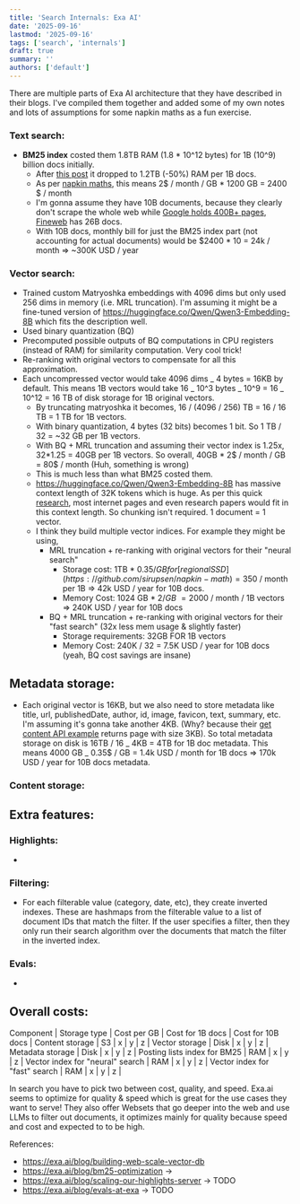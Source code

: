 ```yaml
---
title: 'Search Internals: Exa AI'
date: '2025-09-16'
lastmod: '2025-09-16'
tags: ['search', 'internals']
draft: true
summary: ''
authors: ['default']
---
```


There are multiple parts of Exa AI architecture that they have described in their blogs. I've compiled them together and added some of my own notes and lots of assumptions for some napkin maths as a fun exercise.

### Text search:

- **BM25 index** costed them 1.8TB RAM (1.8 \* 10^12 bytes) for 1B (10^9) billion docs initially.
  - After [this post](https://exa.ai/blog/bm25-optimization) it dropped to 1.2TB (-50%) RAM per 1B docs.
  - As per [napkin maths](https://github.com/sirupsen/napkin-math), this means 2$ / month / GB \* 1200 GB = 2400 $ / month
  - I'm gonna assume they have 10B documents, because they clearly don't scrape the whole web while [Google holds 400B+ pages](https://zyppy.com/seo/google-index-size/), [Fineweb](https://huggingface.co/datasets/HuggingFaceFW/fineweb) has 26B docs.
  - With 10B docs, monthly bill for just the BM25 index part (not accounting for actual documents) would be $2400 \* 10 = 24k / month => ~300K USD / year

### Vector search:

- Trained custom Matryoshka embeddings with 4096 dims but only used 256 dims in memory (i.e. MRL truncation). I'm assuming it might be a fine-tuned version of https://huggingface.co/Qwen/Qwen3-Embedding-8B which fits the description well.
- Used binary quantization (BQ)
- Precomputed possible outputs of BQ computations in CPU registers (instead of RAM) for similarity computation. Very cool trick!
- Re-ranking with original vectors to compensate for all this approximation.
- Each uncompressed vector would take 4096 dims _ 4 bytes = 16KB by default. This means 1B vectors would take 16 _ 10^3 bytes _ 10^9 = 16 _ 10^12 = 16 TB of disk storage for 1B original vectors.
  - By truncating matryoshka it becomes, 16 / (4096 / 256) TB = 16 / 16 TB = 1 TB for 1B vectors.
  - With binary quantization, 4 bytes (32 bits) becomes 1 bit. So 1 TB / 32 = ~32 GB per 1B vectors.
  - With BQ + MRL truncation and assuming their vector index is 1.25x, 32*1.25 = 40GB per 1B vectors. So overall, 40GB * 2$ / month / GB = 80$ / month (Huh, something is wrong)
  - This is much less than what BM25 costed them.
  - https://huggingface.co/Qwen/Qwen3-Embedding-8B has massive context length of 32K tokens which is huge. As per this quick [research](https://www.perplexity.ai/search/average-words-per-page-on-the-qjaJmyDVQ823yG.lh.Ba3g#0), most internet pages and even research papers would fit in this context length. So chunking isn't required. 1 document = 1 vector.
  - I think they build multiple vector indices. For example they might be using,
    - MRL truncation + re-ranking with original vectors for their "neural search"
      - Storage cost: 1TB \* $0.35/GB	for [regional SSD](https://github.com/sirupsen/napkin-math) = 350$ / month per 1B => 42k USD / year for 10B docs.
      - Memory Cost: 1024 GB \* 2$/GB ~= 2000$ / month / 1B vectors => 240K USD / year for 10B docs
    - BQ + MRL truncation + re-ranking with original vectors for their "fast search" (32x less mem usage & slightly faster)
      - Storage requirements: 32GB FOR 1B vectors
      - Memory Cost: 240K / 32 = 7.5K USD / year for 10B docs (yeah, BQ cost savings are insane)

## Metadata storage:

- Each original vector is 16KB, but we also need to store metadata like title, url, publishedDate, author, id, image, favicon, text, summary, etc. I'm assuming it's gonna take another 4KB. (Why? because their [get content API example](https://docs.exa.ai/reference/get-contents) returns page with size 3KB). So total metadata storage on disk is 16TB / 16 _ 4KB = 4TB for 1B doc metadata. This means 4000 GB _ 0.35$ / GB = 1.4k USD / month for 1B docs => 170k USD / year for 10B docs metadata.

### Content storage:

## Extra features:

### Highlights:

-

### Filtering:

- For each filterable value (category, date, etc), they create inverted indexes. These are hashmaps from the filterable value to a list of document IDs that match the filter. If the user specifies a filter, then they only run their search algorithm over the documents that match the filter in the inverted index.

### Evals:

-

## Overall costs:

Component | Storage type | Cost per GB | Cost for 1B docs | Cost for 10B docs |
Content storage | S3 | x | y | z |
Vector storage | Disk | x | y | z |
Metadata storage | Disk | x | y | z |
Posting lists index for BM25 | RAM | x | y | z |
Vector index for "neural" search | RAM | x | y | z |
Vector index for "fast" search | RAM | x | y | z |

In search you have to pick two between cost, quality, and speed. Exa.ai seems to optimize for quality & speed which is great for the use cases they want to serve! They also offer Websets that go deeper into the web and use LLMs to filter out documents, it optimizes mainly for quality because speed and cost and expected to to be high.

References:

- https://exa.ai/blog/building-web-scale-vector-db
- https://exa.ai/blog/bm25-optimization ->
- https://exa.ai/blog/scaling-our-highlights-server -> TODO
- https://exa.ai/blog/evals-at-exa -> TODO
